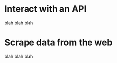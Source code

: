 # Interact with an API {#api-interact}

blah blah blah

# Scrape data from the web {#web-scraping}

blah blah blah